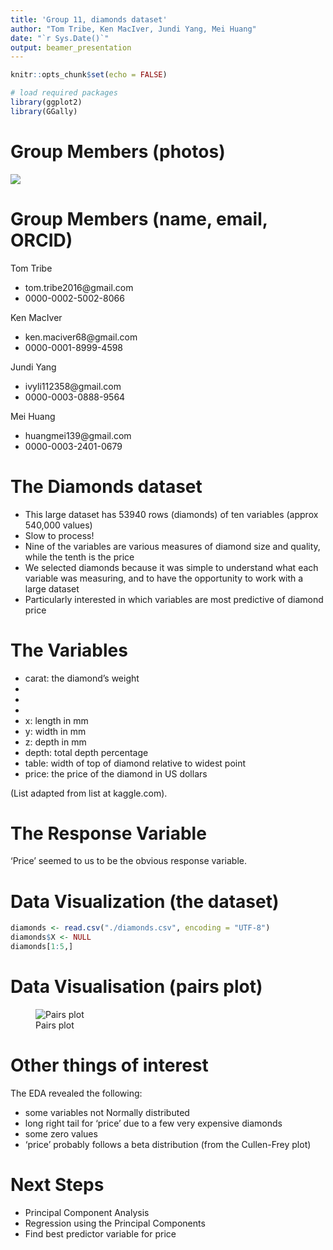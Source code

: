 ```yaml
---
title: 'Group 11, diamonds dataset'
author: "Tom Tribe, Ken MacIver, Jundi Yang, Mei Huang"
date: "`r Sys.Date()`"
output: beamer_presentation
---
```


```r
knitr::opts_chunk$set(echo = FALSE)
```


```r
# load required packages
library(ggplot2)
library(GGally)


```

# Group Members (photos)

![](./Photos3.jpg)

# Group Members (name, email, ORCID)

Tom Tribe

- tom.tribe2016@gmail.com
- 0000-0002-5002-8066

Ken MacIver

- ken.maciver68@gmail.com
- 0000-0001-8999-4598

Jundi Yang

- ivyli112358@gmail.com
- 0000-0003-0888-9564

Mei Huang

- huangmei139@gmail.com
- 0000-0003-2401-0679


# The Diamonds dataset

- This large dataset has 53940 rows (diamonds) of ten variables (approx 540,000 values)\linebreak 
- Slow to process!\linebreak
- Nine of the variables are various measures of diamond size and quality, while the tenth is the price\linebreak
- We selected diamonds because it was simple to understand what each variable was measuring, and to have the opportunity to work with a large dataset\linebreak
- Particularly interested in which variables are most predictive of diamond price

# The Variables
 \textcolor{red}{red font = categorical variable}
 
-   carat: the diamond's weight
-   \textcolor{red}{cut: a measure of quality}
-   \textcolor{red}{color: a measure of colour quality}
-   \textcolor{red}{clarity: a measure of clearness}
-   x: length in mm
-   y: width in mm 
-   z: depth in mm
-   depth: total depth percentage
-   table: width of top of diamond relative to widest point
-   price: the price of the diamond in US dollars 

(List adapted from list at kaggle.com).

# The Response Variable

'Price' seemed to us to be the obvious response variable. 

# Data Visualization (the dataset)

\footnotesize
```r
diamonds <- read.csv("./diamonds.csv", encoding = "UTF-8")
diamonds$X <- NULL
diamonds[1:5,]
```
\normalsize


# Data Visualisation (pairs plot)

![Pairs plot](./pairs plot.jpg)

# Other things of interest

The EDA revealed the following:

- some variables not Normally distributed\linebreak
- long right tail for 'price' due to a few very expensive diamonds\linebreak
- some zero values\linebreak
- 'price' probably follows a beta distribution (from the Cullen-Frey plot)

# Next Steps

- Principal Component Analysis\linebreak
- Regression using the Principal Components\linebreak
- Find best predictor variable for price


